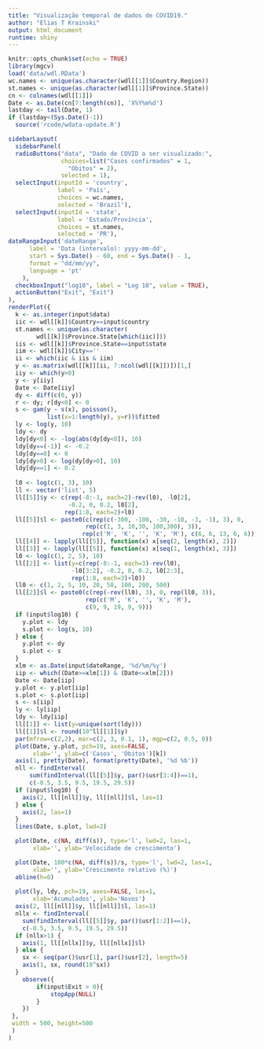 ```yaml
---
title: "Visualização temporal de dados de COVID19."
author: "Elias T Krainski"
output: html_document
runtime: shiny
---
```


```r
knitr::opts_chunk$set(echo = TRUE)
library(mgcv)
load('data/wdl.RData')
wc.names <- unique(as.character(wdl[[1]]$Country.Region))
st.names <- unique(as.character(wdl[[1]]$Province.State)) 
cn <- colnames(wdl[[1]])
Date <- as.Date(cn[7:length(cn)], 'X%Y%m%d')
lastday <- tail(Date, 1)
if (lastday<(Sys.Date()-1))
  source('rcode/wdata-update.R')
```

```r
sidebarLayout(
  sidebarPanel(
  radioButtons("data", "Dado de COVID a ser visualizado:",
               choices=list("Casos confirmados" = 1,
                 "Obitos" = 2), 
               selected = 1),
  selectInput(inputId = 'country', 
              label = 'País', 
              choices = wc.names, 
              selected = 'Brazil'),
  selectInput(inputId = 'state', 
              label = 'Estado/Província', 
              choices = st.names, 
              selected = 'PR'),
dateRangeInput('dateRange',
      label = 'Data (intervalo): yyyy-mm-dd',
      start = Sys.Date() - 60, end = Sys.Date() - 1, 
      format = "dd/mm/yy", 
      language = 'pt'
    ),
  checkboxInput("log10", label = "Log 10", value = TRUE),
  actionButton("Exit", "Exit")
), 
renderPlot({
  k <- as.integer(input$data)
  iic <- wdl[[k]]$Country==input$country
  st.names <- unique(as.character(
        wdl[[k]]$Province.State[which(iic)]))
  iis <- wdl[[k]]$Province.State==input$state
  iim <- wdl[[k]]$City==''
  ii <- which(iic & iis & iim)
  y <- as.matrix(wdl[[k]][ii, 7:ncol(wdl[[k]])])[1,]
  iiy <- which(y>0)
  y <- y[iiy]
  Date <- Date[iiy]
  dy <- diff(c(0, y))
  r <- dy; r[dy<0] <- 0
  s <- gam(y ~ s(x), poisson(), 
           list(x=1:length(y), y=r))$fitted
  ly <- log(y, 10)
  ldy <- dy  
  ldy[dy<0] <- -log(abs(dy[dy<0]), 10)
  ldy[dy==(-1)] <- -0.2
  ldy[dy==0] <- 0
  ldy[dy>0] <- log(dy[dy>0], 10)
  ldy[dy==1] <- 0.2
  
  l0 <- log(c(1, 3), 10)
  ll <- vector('list', 5)
  ll[[5]]$y <- c(rep(-8:-1, each=2)-rev(l0), -l0[2], 
                 -0.2, 0, 0.2, l0[2],
                rep(1:8, each=2)+l0)
  ll[[5]]$l <- paste0(c(rep(c(-300, -100, -30, -10, -3, -1), 3), 0, 
                      rep(c(1, 3, 10,30, 100,300), 3)), 
                     rep(c('M', 'K', '', 'K', 'M'), c(6, 6, 13, 6, 6)))
  ll[[4]] <- lapply(ll[[5]], function(x) x[seq(2, length(x), 2)])
  ll[[3]] <- lapply(ll[[5]], function(x) x[seq(1, length(x), 3)])
  l0 <- log(c(1, 2, 5), 10)
  ll[[2]] <- list(y=c(rep(-8:-1, each=3)-rev(l0), 
                  -l0[3:2], -0.2, 0, 0.2, l0[2:3],
                  rep(1:8, each=3)+l0))
  ll0 <- c(1, 2, 5, 10, 20, 50, 100, 200, 500)
  ll[[2]]$l <- paste0(c(rep(-rev(ll0), 3), 0, rep(ll0, 3)), 
                      rep(c('M', 'K', '', 'K', 'M'), 
                      c(9, 9, 19, 9, 9)))
  if (input$log10) {
    y.plot <- ldy
    s.plot <- log(s, 10)
  } else {
    y.plot <- dy
    s.plot <- s
  }
  xlm <- as.Date(input$dateRange, '%d/%m/%y')
  iip <- which((Date>=xlm[1]) & (Date<=xlm[2]))
  Date <- Date[iip]
  y.plot <- y.plot[iip]
  s.plot <- s.plot[iip]
  s <- s[iip]
  ly <- ly[iip]
  ldy <- ldy[iip]
  ll[[1]] <- list(y=unique(sort(ldy))) 
  ll[[1]]$l <- round(10^ll[[1]]$y)
  par(mfrow=c(2,2), mar=c(2, 3, 0.1, 1), mgp=c(2, 0.5, 0))
  plot(Date, y.plot, pch=19, axes=FALSE, 
       xlab='', ylab=c('Casos', 'Óbitos')[k])
  axis(1, pretty(Date), format(pretty(Date), '%d %b'))
  nll <- findInterval(
      sum(findInterval(ll[[5]]$y, par()$usr[3:4])==1), 
      c(-0.5, 3.5, 9.5, 19.5, 29.5))
  if (input$log10) {
    axis(2, ll[[nll]]$y, ll[[nll]]$l, las=1)
  } else {
    axis(2, las=1)
  }
  lines(Date, s.plot, lwd=2)

  plot(Date, c(NA, diff(s)), type='l', lwd=2, las=1, 
       xlab='', ylab='Velocidade de crescimento')  

  plot(Date, 100*c(NA, diff(s))/s, type='l', lwd=2, las=1,
       xlab='', ylab='Crescimento relativo (%)')  
  abline(h=0)
  
  plot(ly, ldy, pch=19, axes=FALSE, las=1,
       xlab='Acumulados', ylab='Novos')
  axis(2, ll[[nll]]$y, ll[[nll]]$l, las=1)
  nllx <- findInterval(
    sum(findInterval(ll[[5]]$y, par()$usr[1:2])==1),
    c(-0.5, 3.5, 9.5, 19.5, 29.5))
  if (nllx>1) {
    axis(1, ll[[nllx]]$y, ll[[nllx]]$l)
  } else {
    sx <- seq(par()$usr[1], par()$usr[2], length=5)
    axis(1, sx, round(10^sx))
  }
    observe({
        if(input$Exit > 0){
            stopApp(NULL)
        }
    })
 }, 
 width = 500, height=500
 )
)
```

